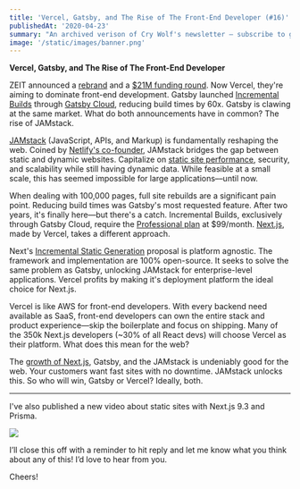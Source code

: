 ```yaml
---
title: 'Vercel, Gatsby, and The Rise of The Front-End Developer (#16)'
publishedAt: '2020-04-23'
summary: "An archived verison of Cry Wolf's newsletter – subscribe to get early access."
image: '/static/images/banner.png'
---
```


**Vercel, Gatsby, and The Rise of The Front-End Developer**

ZEIT announced a [rebrand](https://vercel.com/blog/zeit-is-now-vercel) and a [$21M funding round](https://www.businessinsider.com/vercel-zeit-pitch-deck-21-million-accel-github-ceo-2020-4?IR=T). Now Vercel, they're aiming to dominate front-end development. Gatsby launched [Incremental Builds](https://www.gatsbyjs.org/blog/2020-04-22-announcing-incremental-builds/) through [Gatsby Cloud](https://www.gatsbyjs.com/), reducing build times by 60x. Gatsby is clawing at the same market. What do both announcements have in common? The rise of JAMstack.

[JAMstack](https://jamstack.org/) (JavaScript, APIs, and Markup) is fundamentally reshaping the web. Coined by [Netlify's co-founder](https://en.wikipedia.org/wiki/Netlify#JAMstack), JAMstack bridges the gap between static and dynamic websites. Capitalize on [static site performance](https://leerob.io/blog/next-prisma), security, and scalability while still having dynamic data. While feasible at a small scale, this has seemed impossible for large applications––until now.

When dealing with 100,000 pages, full site rebuilds are a significant pain point. Reducing build times was Gatsby's most requested feature. After two years, it's finally here––but there's a catch. Incremental Builds, exclusively through Gatsby Cloud, require the [Professional plan](https://www.gatsbyjs.com/pricing/) at $99/month. [Next.js](https://nextjs.org/), made by Vercel, takes a different approach.

Next's [Incremental Static Generation](https://github.com/zeit/next.js/discussions/11552) proposal is platform agnostic. The framework and implementation are 100% open-source. It seeks to solve the same problem as Gatsby, unlocking JAMstack for enterprise-level applications. Vercel profits by making it's deployment platform the ideal choice for Next.js.

Vercel is like AWS for front-end developers. With every backend need available as SaaS, front-end developers can own the entire stack and product experience––skip the boilerplate and focus on shipping. Many of the 350k Next.js developers (~30% of all React devs) will choose Vercel as their platform. What does this mean for the web?

The [growth of Next.js](https://masteringnextjs.com/learn-next-js), Gatsby, and the JAMstack is undeniably good for the web. Your customers want fast sites with no downtime. JAMstack unlocks this. So who will win, Gatsby or Vercel? Ideally, both.

---

I've also published a new video about static sites with Next.js 9.3 and Prisma.

[![](https://i.imgur.com/9uDpdO4.png)](https://www.youtube.com/watch?v=wk-dUsLUADg)

I’ll close this off with a reminder to hit reply and let me know what you think about any
of this! I’d love to hear from you.

Cheers!
